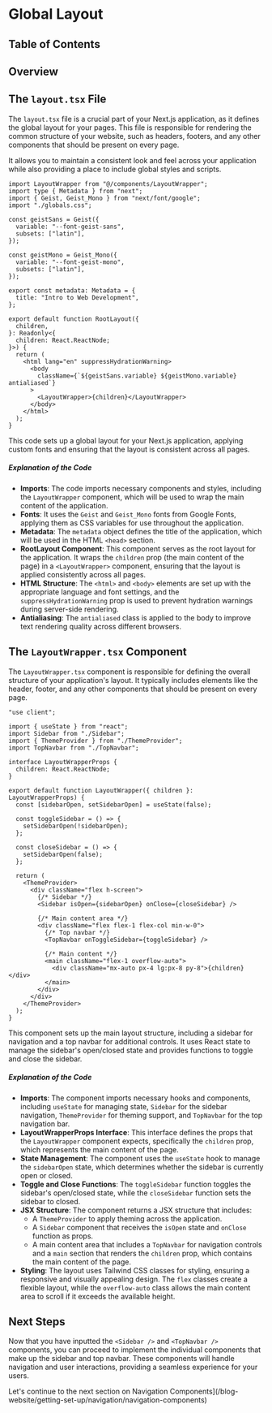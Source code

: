 
# Global Layout

## Table of Contents

## Overview

## The `layout.tsx` File

The `layout.tsx` file is a crucial part of your Next.js application, as it defines the global layout for your pages. This file is responsible for rendering the common structure of your website, such as headers, footers, and any other components that should be present on every page.

It allows you to maintain a consistent look and feel across your application while also providing a place to include global styles and scripts.

```tsx
import LayoutWrapper from "@/components/LayoutWrapper";
import type { Metadata } from "next";
import { Geist, Geist_Mono } from "next/font/google";
import "./globals.css";

const geistSans = Geist({
  variable: "--font-geist-sans",
  subsets: ["latin"],
});

const geistMono = Geist_Mono({
  variable: "--font-geist-mono",
  subsets: ["latin"],
});

export const metadata: Metadata = {
  title: "Intro to Web Development",
};

export default function RootLayout({
  children,
}: Readonly<{
  children: React.ReactNode;
}>) {
  return (
    <html lang="en" suppressHydrationWarning>
      <body
        className={`${geistSans.variable} ${geistMono.variable} antialiased`}
      >
        <LayoutWrapper>{children}</LayoutWrapper>
      </body>
    </html>
  );
}
```

This code sets up a global layout for your Next.js application, applying custom fonts and ensuring that the layout is consistent across all pages.

##### Explanation of the Code

- **Imports**: The code imports necessary components and styles, including the `LayoutWrapper` component, which will be used to wrap the main content of the application.
- **Fonts**: It uses the `Geist` and `Geist_Mono` fonts from Google Fonts, applying them as CSS variables for use throughout the application.
- **Metadata**: The `metadata` object defines the title of the application, which will be used in the HTML `<head>` section.
- **RootLayout Component**: This component serves as the root layout for the application. It wraps the `children` prop (the main content of the page) in a `<LayoutWrapper>` component, ensuring that the layout is applied consistently across all pages.
- **HTML Structure**: The `<html>` and `<body>` elements are set up with the appropriate language and font settings, and the `suppressHydrationWarning` prop is used to prevent hydration warnings during server-side rendering.
- **Antialiasing**: The `antialiased` class is applied to the body to improve text rendering quality across different browsers.

<BackToTop />

## The `LayoutWrapper.tsx` Component

The `LayoutWrapper.tsx` component is responsible for defining the overall structure of your application's layout. It typically includes elements like the header, footer, and any other components that should be present on every page.

```tsx
"use client";

import { useState } from "react";
import Sidebar from "./Sidebar";
import { ThemeProvider } from "./ThemeProvider";
import TopNavbar from "./TopNavbar";

interface LayoutWrapperProps {
  children: React.ReactNode;
}

export default function LayoutWrapper({ children }: LayoutWrapperProps) {
  const [sidebarOpen, setSidebarOpen] = useState(false);

  const toggleSidebar = () => {
    setSidebarOpen(!sidebarOpen);
  };

  const closeSidebar = () => {
    setSidebarOpen(false);
  };

  return (
    <ThemeProvider>
      <div className="flex h-screen">
        {/* Sidebar */}
        <Sidebar isOpen={sidebarOpen} onClose={closeSidebar} />

        {/* Main content area */}
        <div className="flex flex-1 flex-col min-w-0">
          {/* Top navbar */}
          <TopNavbar onToggleSidebar={toggleSidebar} />

          {/* Main content */}
          <main className="flex-1 overflow-auto">
            <div className="mx-auto px-4 lg:px-8 py-8">{children}</div>
          </main>
        </div>
      </div>
    </ThemeProvider>
  );
}
```

This component sets up the main layout structure, including a sidebar for navigation and a top navbar for additional controls. It uses React state to manage the sidebar's open/closed state and provides functions to toggle and close the sidebar.

##### Explanation of the Code

- **Imports**: The component imports necessary hooks and components, including `useState` for managing state, `Sidebar` for the sidebar navigation, `ThemeProvider` for theming support, and `TopNavbar` for the top navigation bar.
- **LayoutWrapperProps Interface**: This interface defines the props that the `LayoutWrapper` component expects, specifically the `children` prop, which represents the main content of the page.
- **State Management**: The component uses the `useState` hook to manage the `sidebarOpen` state, which determines whether the sidebar is currently open or closed.
- **Toggle and Close Functions**: The `toggleSidebar` function toggles the sidebar's open/closed state, while the `closeSidebar` function sets the sidebar to closed.
- **JSX Structure**: The component returns a JSX structure that includes:
  - A `ThemeProvider` to apply theming across the application.
  - A `Sidebar` component that receives the `isOpen` state and `onClose` function as props.
  - A main content area that includes a `TopNavbar` for navigation controls and a `main` section that renders the `children` prop, which contains the main content of the page.
- **Styling**: The layout uses Tailwind CSS classes for styling, ensuring a responsive and visually appealing design. The `flex` classes create a flexible layout, while the `overflow-auto` class allows the main content area to scroll if it exceeds the available height.

<BackToTop />

## Next Steps

Now that you have inputted the `<Sidebar />` and `<TopNavbar />` components, you can proceed to implement the individual components that make up the sidebar and top navbar. These components will handle navigation and user interactions, providing a seamless experience for your users.

Let's continue to the next section on Navigation Components](/blog-website/getting-set-up/navigation/navigation-components)

